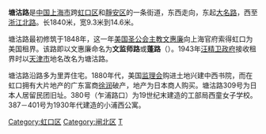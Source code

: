 {{unreferenced|time=2010-08-03T09:46:15+00:00}}
{{noteTA
|G1=Unit
}}
{{Infobox China Road
|路牌类型=Shanghai
|中文道路名称=塘沽路
|道路英文名=Tanggu Rd.
|走向1=东
|走向2=西
|走向1(E)=E
|走向2(E)=W
|图片=
|图片说明=
|道路属性=普通道路
|道路总长度=1.840
|车速限制=60
|行车线数量=2
|所在地区={{CHN}}[[上海市|上海市]][[虹口区|虹口区]]、[[靜安区|靜安区]]
|起点=[[大名路|大名路]]
|终点=[[浙江北路_(上海)|浙江北路]]
|道路命名日期=1943年11月
|命名缘由=以[[天津市|天津市]][[塘沽县|塘沽县]]命名
|道路旧名=文监师路
|道路动工日期=1848年
|通车日期=1848年
|路段主要建筑=
|收费=
}}

'''塘沽路'''是[[中華人民共和國|中国]][[上海市|上海市]]跨[[虹口区|虹口区]]和[[靜安区|靜安区]]的一条街道，东西走向，东起[[大名路|大名路]]，西至[[浙江北路_(上海)|浙江北路]]。长1840米，宽9.3米到14.6米。

塘沽路最初修筑于1848年，这一年[[美国圣公会|美国圣公会]][[主教|主教]][[文惠廉|文惠廉]]向上海官府索得虹口为美国租界。该路即以文惠廉命名为'''文监师路'''或'''蓬路'''（{{lang-en|Boone Road}}）。1943年[[汪精卫政府|汪精卫政府]]接收租界时以[[天津市|天津市]]地名改名为塘沽路。

塘沽路沿路多为里弄住宅。1880年代，美国[[监理会|监理会]]购进土地兴建中西书院，而在虹口拥有大片地产的广东富商[[徐润|徐润]]破产，地产为日本商人购买。塘沽路309号为日本人居留民团旧址。380号（乍浦路口）为19世纪末建造的工部局西童女子学校。387－401号为1930年代建造的小浦西公寓。

{{SH-stub}} 


[[Category:虹口区|Category:虹口区]]
[[Category:闸北区|Category:闸北区]]
[[Category:上海道路|T]]